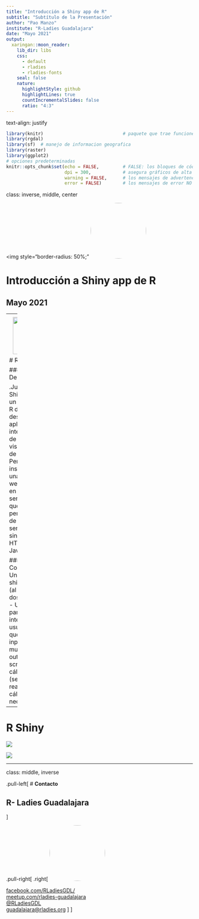 ```yaml
---
title: "Introducción a Shiny app de R"
subtitle: "Subtítulo de la Presentación"
author: "Pao Manzo"
institute: "R-Ladies Guadalajara"
date: "Mayo 2021"
output:
  xaringan::moon_reader:
    lib_dir: libs
    css: 
      - default
      - rladies
      - rladies-fonts
    seal: false 
    nature:
      highlightStyle: github
      highlightLines: true
      countIncrementalSlides: false
      ratio: "4:3"
---
```

text-align: justify

```r
library(knitr)                              # paquete que trae funciones utiles para R Markdown
library(rgdal)
library(sf)  # manejo de informacion geografica 
library(raster)
library(ggplot2)
# opciones predeterminadas
knitr::opts_chunk$set(echo = FALSE,         # FALSE: los bloques de código NO se muestran
                      dpi = 300,            # asegura gráficos de alta resolución
                      warning = FALSE,      # los mensajes de advertencia NO se muestran
                      error = FALSE)        # los mensajes de error NO se muestran
```

class: inverse, middle, center

<img style="border-radius: 50%;" <img style="border-radius: 90%;"
src="https://pbs.twimg.com/profile_images/1336029207244263431/kgX2oR9q_400x400.jpg"
width="150px" />

# Introducción a Shiny app de R
## Mayo 2021

---
<style>
body {
text-align: justify}
</style>

<img style="float:right" 
src="http://minformatics.cl/wp/wp-content/uploads/2020/06/Shiny-1.jpg"
width="100px"/>


# R Shiny app


### Descripción:

.Justify[
- R Shiny App es un paquete de R destinado al desarrollo de aplicaciones interactivas de visualización de datos. Permite la instalación de una aplicación web corriendo en R en un servidor, y que podremos personalizar de forma sencilla con sintaxis HTML, CSS o Javascript.

### Componentes:
Una app de shiny consta (al menos) de dos archivos:
- Un script para la interfaz del usuario (ui.R), que recibe los inputs y muestra los outputs.
- Un script para los cálculos (server.R) que realiza los cálculos necesarios.
]

---

# R Shiny 
<img src="http://ryouready.files.wordpress.com/2013/11/post-logo.png"
/>

<img src="https://shiny.rstudio.com/tutorial/written-tutorial/lesson1/images/01_hello.png"
/>

---

class: middle, inverse

.pull-left[
# **Contacto**
<br/>

## R- Ladies Guadalajara
]

.pull-right[
.right[
<img style="border-radius: 90%;"
src="https://pbs.twimg.com/profile_images/1336029207244263431/kgX2oR9q_400x400.jpg"
width="150px" />

[facebook.com/RLadiesGDL/](https://www.facebook.com/RLadiesGDL)<br/>
[meetup.com/rladies-guadalajara](https://www.meetup.com/rladies-guadalajara/)<br/>
[@RLadiesGDL](https://twitter.com/RLadiesGDL)<br/>
[guadalajara@rladies.org](mailto:guadalajara@rladies.org)
]
]
 
